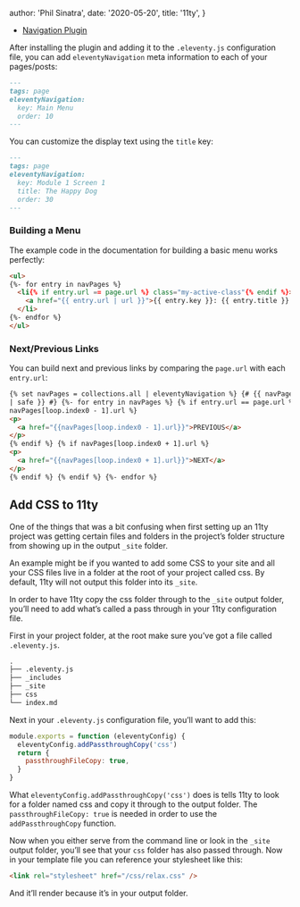 
  author: 'Phil Sinatra',
  date: '2020-05-20',
  title: '11ty',
}

- [Navigation Plugin](https://www.11ty.dev/docs/plugins/navigation/)

After installing the plugin and adding it to the `.eleventy.js` configuration file, you can add `eleventyNavigation` meta information to each of your pages/posts:

```markdown
---
tags: page
eleventyNavigation:
  key: Main Menu
  order: 10
---
```

You can customize the display text using the `title` key:

```markdown
---
tags: page
eleventyNavigation:
  key: Module 1 Screen 1
  title: The Happy Dog
  order: 30
---
```

### Building a Menu

The example code in the documentation for building a basic menu works perfectly:

```html
<ul>
{%- for entry in navPages %}
  <li{% if entry.url == page.url %} class="my-active-class"{% endif %}>
    <a href="{{ entry.url | url }}">{{ entry.key }}: {{ entry.title }} (order: {{ entry.order }})</a>
  </li>
{%- endfor %}
</ul>
```

### Next/Previous Links

You can build next and previous links by comparing the `page.url` with each `entry.url`:

```html
{% set navPages = collections.all | eleventyNavigation %} {# {{ navPages | dump
| safe }} #} {%- for entry in navPages %} {% if entry.url == page.url %} {% if
navPages[loop.index0 - 1].url %}
<p>
  <a href="{{navPages[loop.index0 - 1].url}}">PREVIOUS</a>
</p>
{% endif %} {% if navPages[loop.index0 + 1].url %}
<p>
  <a href="{{navPages[loop.index0 + 1].url}}">NEXT</a>
</p>
{% endif %} {% endif %} {%- endfor %}
```

## Add CSS to 11ty

One of the things that was a bit confusing when first setting up an 11ty project was getting certain files and folders in the project’s folder structure from showing up in the output `_site` folder.

An example might be if you wanted to add some CSS to your site and all your CSS files live in a folder at the root of your project called css. By default, 11ty will not output this folder into its `_site`.

In order to have 11ty copy the css folder through to the `_site` output folder, you’ll need to add what’s called a pass through in your 11ty configuration file.

First in your project folder, at the root make sure you’ve got a file called `.eleventy.js`.

```txt
.
├── .eleventy.js
├── _includes
├── _site
├── css
└── index.md
```

Next in your `.eleventy.js` configuration file, you’ll want to add this:

```javascript
module.exports = function (eleventyConfig) {
  eleventyConfig.addPassthroughCopy('css')
  return {
    passthroughFileCopy: true,
  }
}
```

What `eleventyConfig.addPassthroughCopy('css')` does is tells 11ty to look for a folder named css and copy it through to the output folder. The `passthroughFileCopy: true` is needed in order to use the `addPassthroughCopy` function.

Now when you either serve from the command line or look in the `_site` output folder, you’ll see that your `css` folder has also passed through. Now in your template file you can reference your stylesheet like this:

```html
<link rel="stylesheet" href="/css/relax.css" />
```

And it’ll render because it’s in your output folder.

